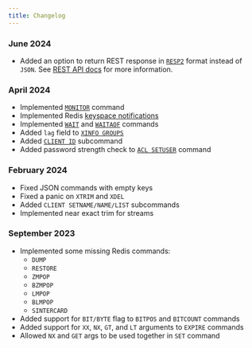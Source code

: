 ```yaml
---
title: Changelog
---
```


### June 2024

- Added an option to return REST response in [`RESP2`](https://redis.io/docs/latest/develop/reference/protocol-spec/) format instead of `JSON`. 
See [REST API docs](https://upstash.com/docs/redis/features/restapi#resp2-format-responses) for more information.


### April 2024

- Implemented [`MONITOR`](https://redis.io/docs/latest/commands/monitor/) command
- Implemented Redis [keyspace notifications](https://upstash.com/docs/redis/howto/keyspacenotifications)
- Implemented [`WAIT`](https://redis.io/docs/latest/commands/wait/) and [`WAITAOF`](https://redis.io/docs/latest/commands/waitaof/) commands
- Added `lag` field to [`XINFO GROUPS`](https://redis.io/docs/latest/commands/xinfo-groups/)
- Added [`CLIENT ID`](https://redis.io/docs/latest/commands/client-id/) subcommand
- Added password strength check to [`ACL SETUSER`](https://redis.io/docs/latest/commands/acl-setuser/) command


### February 2024

- Fixed JSON commands with empty keys
- Fixed a panic on `XTRIM` and `XDEL`
- Added `CLIENT SETNAME/NAME/LIST` subcommands
- Implemented near exact trim for streams


### September 2023

- Implemented some missing Redis commands:
    - `DUMP` 
    - `RESTORE`
    - `ZMPOP` 
    - `BZMPOP`
    - `LMPOP` 
    - `BLMPOP`
    - `SINTERCARD`
- Added support for `BIT/BYTE` flag to `BITPOS` and `BITCOUNT` commands
- Added support for `XX`, `NX`, `GT`, and `LT` arguments to `EXPIRE` commands
- Allowed `NX` and `GET` args to be used together in `SET` command

